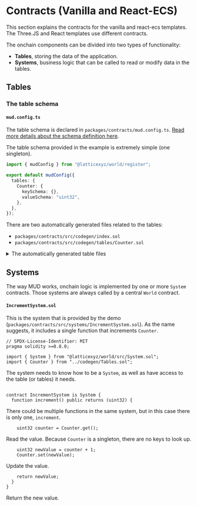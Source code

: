 # Contracts (Vanilla and React-ECS)

This section explains the contracts for the vanilla and react-ecs templates.
The Three.JS and React templates use different contracts.

The onchain components can be divided into two types of functionality:

- **Tables**, storing the data of the application.
- **Systems**, business logic that can be called to read or modify data in the tables.

## Tables

### The table schema

#### `mud.config.ts`

The table schema is declared in `packages/contracts/mud.config.ts`.
[Read more details about the schema definition here](/cli/config).

The table schema provided in the example is extremely simple (one singleton).

```ts filename="mud.config.ts" copy
import { mudConfig } from "@latticexyz/world/register";

export default mudConfig({
  tables: {
    Counter: {
      keySchema: {},
      valueSchema: "uint32",
    },
  },
});
```

There are two automatically generated files related to the tables:

- `packages/contracts/src/codegen/index.sol`
- `packages/contracts/src/codegen/tables/Counter.sol`

<details>

<summary>The automatically generated table files</summary>

`index.sol`

This file just imports all of the automatically generated tables and their identifiers.

```solidity filename="index.sol"
// SPDX-License-Identifier: MIT
pragma solidity >=0.8.21;

/* Autogenerated file. Do not edit manually. */

import { Counter, CounterTableId } from "./tables/Counter.sol";
```

In this case there is only one table, `Counter`.

`Counter.sol`

```solidity
// SPDX-License-Identifier: MIT
pragma solidity >=0.8.21;

/* Autogenerated file. Do not edit manually. */

// Import schema type
import { SchemaType } from "@latticexyz/schema-type/src/solidity/SchemaType.sol";

// Import store internals
import { IStore } from "@latticexyz/store/src/IStore.sol";
import { StoreSwitch } from "@latticexyz/store/src/StoreSwitch.sol";
import { StoreCore } from "@latticexyz/store/src/StoreCore.sol";
import { Bytes } from "@latticexyz/store/src/Bytes.sol";
import { Memory } from "@latticexyz/store/src/Memory.sol";
import { SliceLib } from "@latticexyz/store/src/Slice.sol";
import { EncodeArray } from "@latticexyz/store/src/tightcoder/EncodeArray.sol";
import { FieldLayout, FieldLayoutLib } from "@latticexyz/store/src/FieldLayout.sol";
import { Schema, SchemaLib } from "@latticexyz/store/src/Schema.sol";
import { PackedCounter, PackedCounterLib } from "@latticexyz/store/src/PackedCounter.sol";
import { ResourceId } from "@latticexyz/store/src/ResourceId.sol";
import { RESOURCE_TABLE, RESOURCE_OFFCHAIN_TABLE } from "@latticexyz/store/src/storeResourceTypes.sol";
```

These are various definitions required for a MUD table.
You don't typically need to worry about them.

```solidity
ResourceId constant _tableId = ResourceId.wrap(
  bytes32(abi.encodePacked(RESOURCE_TABLE, bytes14(""), bytes16("Counter")))
);
ResourceId constant CounterTableId = _tableId;
```

One advantage of MUD is that the metadata, the information that describes the data we are managing, is available onchain.
One of those pieces of metadata is the `ResourceId`.
It is composed of three fields:

| Bytes | Field                                                                                                             | Value here                     |
| ----: | ----------------------------------------------------------------------------------------------------------------- | ------------------------------ |
|   0-1 | [Resource type identifier](https://github.com/latticexyz/mud/blob/main/packages/store/src/storeResourceTypes.sol) | `tb`                           |
|  2-15 | Resource's namespace                                                                                              | Root namespace, which is empty |
| 16-31 | Actual resource name                                                                                              | `Counter`                      |

```solidity
FieldLayout constant _fieldLayout = FieldLayout.wrap(
  0x0004010004000000000000000000000000000000000000000000000000000000
);
```

The [field layout](https://github.com/latticexyz/mud/blob/main/packages/store/src/FieldLayout.sol) encodes the table's value schema.

| Bytes | Field                                           | Value here          |
| ----: | ----------------------------------------------- | ------------------- |
| 31-30 | Total length of static<sup>1</sup> fields       | 4 bytes             |
|    29 | Number of static data fields                    | 1 static field      |
|    28 | Number of dynamic<sup>2</sup> fields            | No dynamic fields   |
|    27 | Length of first static field                    | 4 bytes (`uint32`)  |
|    26 | Length of second static field (if there is one) | 0x00, no such field |
|   ... |                                                 |
|     0 | Length of 28th<sup>3</sup> static field         | 0x00, no such field |

(1) In this context "static" means fixed length.
For example, `uint8`, `int16`, and `bool` are all static fields.

(2) In this context "dynamic" means variable length.
For example, `bytes`, `string`, and `uint8[]` are all dynamic fields.

(3) A MUD table can have up to 28 static fields.

```solidity
library Counter {
  /**
   * @notice Get the table values' field layout.
   * @return _fieldLayout The field layout for the table.
   */
  function getFieldLayout() internal pure returns (FieldLayout) {
    return _fieldLayout;
  }
```

Get the [field layout](https://github.com/latticexyz/mud/blob/main/packages/store/src/FieldLayout.sol).

```solidity
/**
 * @notice Get the table's key schema.
 * @return _keySchema The key schema for the table.
 */
function getKeySchema() internal pure returns (Schema) {
  SchemaType[] memory _keySchema = new SchemaType[](0);

  return SchemaLib.encode(_keySchema);
}

/**
 * @notice Get the table's value schema.
 * @return _valueSchema The value schema for the table.
 */
function getValueSchema() internal pure returns (Schema) {
  SchemaType[] memory _valueSchema = new SchemaType[](1);
  _valueSchema[0] = SchemaType.UINT32;

  return SchemaLib.encode(_valueSchema);
}
```

These two functions return the schema, the different types of fields, for the value and the key.
In this case, there is nothing in the key because the table only has a single row.

[The list of field types is available here](https://github.com/latticexyz/mud/blob/main/packages/schema-type/src/solidity/SchemaType.sol#L9).

```solidity
/**
 * @notice Get the table's value field names.
 * @return fieldNames An array of strings with the names of value fields.
 */
function getFieldNames() internal pure returns (string[] memory fieldNames) {
  fieldNames = new string[](1);
  fieldNames[0] = "value";
}
```

This function returns the name of the table and the names of the fields in it.
In this case there is only one, and as we didn't specify the name in `mud.config.ts` it is called by the default, `value`.

```solidity
  /**
   * @notice Register the table with its config.
   */
  function register() internal {
    StoreSwitch.registerTable(_tableId, _fieldLayout, getKeySchema(), getValueSchema(), getKeyNames(), g$
  }

  /**
   * @notice Register the table with its config.
   */
  function _register() internal {
    StoreCore.registerTable(_tableId, _fieldLayout, getKeySchema(), getValueSchema(), getKeyNames(), getFieldNames());
  }

  /**
   * @notice Register the table with its config (using the specified store).
   */
  function register(IStore _store) internal {
    _store.registerTable(_tableId, _fieldLayout, getKeySchema(), getValueSchema(), getKeyNames(), getFieldNames());
  }
```

These functions register the schema, either to the default `Store` (`StoreSwitch`) or to one given as a parameter.

```solidity
/**
 * @notice Get value.
 */
function getValue() internal view returns (uint32 value) {
  bytes32[] memory _keyTuple = new bytes32[](0);

  bytes32 _blob = StoreSwitch.getStaticField(_tableId, _keyTuple, 0, _fieldLayout);
  return (uint32(bytes4(_blob)));
}

/**
 * @notice Get value.
 */
function _getValue() internal view returns (uint32 value) {
  bytes32[] memory _keyTuple = new bytes32[](0);

  bytes32 _blob = StoreCore.getStaticField(_tableId, _keyTuple, 0, _fieldLayout);
  return (uint32(bytes4(_blob)));
}

/**
 * @notice Get value (using the specified store).
 */
function getValue(IStore _store) internal view returns (uint32 value) {
  bytes32[] memory _keyTuple = new bytes32[](0);

  bytes32 _blob = _store.getStaticField(_tableId, _keyTuple, 0, _fieldLayout);
  return (uint32(bytes4(_blob)));
}

/**
 * @notice Get value.
 */
function get() internal view returns (uint32 value) {
  bytes32[] memory _keyTuple = new bytes32[](0);

  bytes32 _blob = StoreSwitch.getStaticField(_tableId, _keyTuple, 0, _fieldLayout);
  return (uint32(bytes4(_blob)));
}

/**
 * @notice Get value.
 */
function _get() internal view returns (uint32 value) {
  bytes32[] memory _keyTuple = new bytes32[](0);

  bytes32 _blob = StoreCore.getStaticField(_tableId, _keyTuple, 0, _fieldLayout);
  return (uint32(bytes4(_blob)));
}

/**
 * @notice Get value (using the specified store).
 */
function get(IStore _store) internal view returns (uint32 value) {
  bytes32[] memory _keyTuple = new bytes32[](0);

  bytes32 _blob = _store.getStaticField(_tableId, _keyTuple, 0, _fieldLayout);
  return (uint32(bytes4(_blob)));
}
```

These functions read the value.
In this case there is only one value and there are no keys, so they just get the first entry, the one with index zero.

```solidity
/**
 * @notice Set value.
 */
function setValue(uint32 value) internal {
  bytes32[] memory _keyTuple = new bytes32[](0);

  StoreSwitch.setStaticField(_tableId, _keyTuple, 0, abi.encodePacked((value)), _fieldLayout);
}

/**
 * @notice Set value.
 */
function _setValue(uint32 value) internal {
  bytes32[] memory _keyTuple = new bytes32[](0);

  StoreCore.setStaticField(_tableId, _keyTuple, 0, abi.encodePacked((value)), _fieldLayout);
}

/**
 * @notice Set value (using the specified store).
 */
function setValue(IStore _store, uint32 value) internal {
  bytes32[] memory _keyTuple = new bytes32[](0);

  _store.setStaticField(_tableId, _keyTuple, 0, abi.encodePacked((value)), _fieldLayout);
}

/**
 * @notice Set value.
 */
function set(uint32 value) internal {
  bytes32[] memory _keyTuple = new bytes32[](0);

  StoreSwitch.setStaticField(_tableId, _keyTuple, 0, abi.encodePacked((value)), _fieldLayout);
}

/**
 * @notice Set value.
 */
function _set(uint32 value) internal {
  bytes32[] memory _keyTuple = new bytes32[](0);

  StoreCore.setStaticField(_tableId, _keyTuple, 0, abi.encodePacked((value)), _fieldLayout);
}

/**
 * @notice Set value (using the specified store).
 */
function set(IStore _store, uint32 value) internal {
  bytes32[] memory _keyTuple = new bytes32[](0);

  _store.setStaticField(_tableId, _keyTuple, 0, abi.encodePacked((value)), _fieldLayout);
}
```

These functions overwrite the value.

```solidity
/**
 * @notice Delete all data for given keys.
 */
function deleteRecord() internal {
  bytes32[] memory _keyTuple = new bytes32[](0);

  StoreSwitch.deleteRecord(_tableId, _keyTuple);
}

/**
 * @notice Delete all data for given keys.
 */
function _deleteRecord() internal {
  bytes32[] memory _keyTuple = new bytes32[](0);

  StoreCore.deleteRecord(_tableId, _keyTuple, _fieldLayout);
}

/**
 * @notice Delete all data for given keys (using the specified store).
 */
function deleteRecord(IStore _store) internal {
  bytes32[] memory _keyTuple = new bytes32[](0);

  _store.deleteRecord(_tableId, _keyTuple);
}
```

These functions delete the value.
Normally it would be the value associated with the a key provided as a parameter, but in this case there is no parameter.

```solidity
/**
 * @notice Tightly pack static (fixed length) data using this table's schema.
 * @return The static data, encoded into a sequence of bytes.
 */
function encodeStatic(uint32 value) internal pure returns (bytes memory) {
  return abi.encodePacked(value);
}

/**
 * @notice Encode all of a record's fields.
 * @return The static (fixed length) data, encoded into a sequence of bytes.
 * @return The lengths of the dynamic fields (packed into a single bytes32 value).
 * @return The dyanmic (variable length) data, encoded into a sequence of bytes.
 */
function encode(uint32 value) internal pure returns (bytes memory, PackedCounter, bytes memory) {
  bytes memory _staticData = encodeStatic(value);

  PackedCounter _encodedLengths;
  bytes memory _dynamicData;

  return (_staticData, _encodedLengths, _dynamicData);
}

/**
 * @notice Encode keys as a bytes32 array using this table's field layout.
 */
function encodeKeyTuple() internal pure returns (bytes32[] memory) {
  bytes32[] memory _keyTuple = new bytes32[](0);

  return _keyTuple;
}
```

Utility functions to encode a value.

</details>

## Systems

The way MUD works, onchain logic is implemented by one or more `System` contracts.
Those systems are always called by a central `World` contract.

#### `IncrementSystem.sol`

This is the system that is provided by the demo (`packages/contracts/src/systems/IncrementSystem.sol`).
As the name suggests, it includes a single function that increments `Counter`.

```solidity
// SPDX-License-Identifier: MIT
pragma solidity >=0.8.0;

import { System } from "@latticexyz/world/src/System.sol";
import { Counter } from "../codegen/Tables.sol";
```

The system needs to know how to be a `System`, as well as have access to the table (or tables) it needs.

```solidity

contract IncrementSystem is System {
  function increment() public returns (uint32) {
```

There could be multiple functions in the same system, but in this case there is only one, `increment`.

```solidity
    uint32 counter = Counter.get();
```

Read the value. Because `Counter` is a singleton, there are no keys to look up.

```solidity
    uint32 newValue = counter + 1;
    Counter.set(newValue);
```

Update the value.

```solidity
    return newValue;
  }
}
```

Return the new value.
